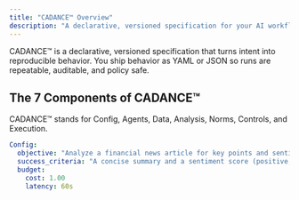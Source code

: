 ```yaml
---
title: "CADANCE™ Overview"
description: "A declarative, versioned specification for your AI workflows."
---
```


CADANCE™ is a declarative, versioned specification that turns intent into reproducible behavior. You ship behavior as YAML or JSON so runs are repeatable, auditable, and policy safe.

## The 7 Components of CADANCE™

CADANCE™ stands for Config, Agents, Data, Analysis, Norms, Controls, and Execution.

```yaml
Config:
  objective: "Analyze a financial news article for key points and sentiment."
  success_criteria: "A concise summary and a sentiment score (positive, negative, neutral)."
  budget:
    cost: 1.00
    latency: 60s